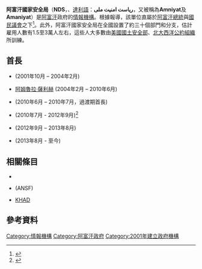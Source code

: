 {{Infobox Government agency
|agency_name     = 國家安全局
|abbreviation    = NDS
|nativename      = د ملي امنیت ریاست   
|nativename_r    = 
|logo            = National Emblem of Afghanistan 001.svg
|logo_width      = 200px
|logo_caption    = [[阿富汗國徽|阿富汗國徽]]
|seal            = 
|seal_width      = 
|seal_caption    = 
|formed          = {{Start date and age|2002}}
|preceding1      = [[KHAD|KHAD]]
|preceding2      =
|dissolved       =
|superseding     =
|jurisdiction    =
|headquarters    = [[阿富汗|阿富汗]][[喀布爾|喀布爾]] 
|employees       = [[國家機密|機密]] <br> (估計15,000-30,000人)
|budget          = [[國家機密|機密]]
|minister2_name  =
|minister2_pfo   =
|chief1_name     = {{link-en|Rahmatullah Nabil|Rahmatullah Nabil}}
|chief1_position = 首長
|chief2_name     = Hessamuddin Hessam
|chief2_position = 副局長
|chief3_name     = Dr. Zia Sultani <br> (喀布爾)
|chief3_position = 副局長
|parent_agency   =
|child1_agency   =
|child2_agency   =
|website         = [http://www.nds.gov.af 官方網站]{{dead link|date=2017年12月 |bot=InternetArchiveBot |fix-attempted=yes }} 
|footnotes       =
}}

'''阿富汗國家安全局'''（'''NDS'''，{{lang-ps|د ملي امنیت ریاست}}、[[達利語|達利語]]：''' ریاست امنیت ملی'''，又被稱為'''Amniyat'''及'''Amaniyat'''）是[[阿富汗|阿富汗]]政府的[[情報機構|情報機構]]。根據報導，該單位直屬於[[阿富汗總統|阿富汗總統]]與[[國民議會_(阿富汗)|國民議會]]之下<ref name=PAN>{{cite news |title=Iran, Pakistan out to weaken Afghanistan, MPs told |url=http://www.pajhwok.com/en/2012/05/20/iran-pakistan-out-weaken-afghanistan-mps-told |publisher=Pajhwok Afghan News |editor=Abasin Zaheeron |date=2012-05-20 |accessdate=2012-05-20 |archive-date=2019-05-03 |archive-url=https://web.archive.org/web/20190503230401/https://www.pajhwok.com/en/2012/05/20/iran-pakistan-out-weaken-afghanistan-mps-told |dead-url=no }}</ref>。此外，阿富汗國家安全局在全國設置了約三十個部門和分支，估計雇用人數有1.5至3萬人左右，這些人大多數由[[美國國土安全部|美國國土安全部]]、[[北大西洋公約組織|北大西洋公約組織]]所訓練。

== 首長 ==
* {{link-en|Muhammad Arif Sarwari|Muhammad Arif Sarwari}} (2001年10月 – 2004年2月)
* [[阿姆魯拉·薩利赫|阿姆魯拉·薩利赫]] (2004年2月 – 2010年6月)
* {{link-en|Ibrahim Spinzada|Ibrahim Spinzada}} (2010年6月 – 2010年7月，過渡期首長) 
* {{link-en|Rahmatullah Nabil|Rahmatullah Nabil}} (2010年7月 - 2012年9月)<ref name=NYT>{{cite news |title=New Afghan Intelligence Chief Aims to Build Trust |url=http://www.nytimes.com/2010/08/20/world/asia/20intel.html?pagewanted=all |publisher=[[紐約時報|紐約時報]] |editor=Carlotta Gall |date=2010-08-19 |accessdate=2012-05-20 |archive-date=2017-01-13 |archive-url=https://web.archive.org/web/20170113162509/http://www.nytimes.com/2010/08/20/world/asia/20intel.html?pagewanted=all |dead-url=no }}</ref>
* {{link-en|Asadullah Khalid|Asadullah Khalid}} (2012年9月 – 2013年8月)
* {{link-en|Rahmatullah Nabil|Rahmatullah Nabil}} (2013年8月 - 至今)

== 相關條目 ==
* {{link-en|阿富汗執法部門|Law enforcement in Afghanistan}}
* {{link-en|阿富汗國家安全部隊|Afghan National Security Forces}} (ANSF)
* [[KHAD|KHAD]]

== 參考資料 ==
{{reflist}}

{{commons category|National Directorate of Security}}

{{DEFAULTSORT:National Directorate Of Security}}
[[Category:情報機構|Category:情報機構]]
[[Category:阿富汗政府|Category:阿富汗政府]]
[[Category:2001年建立政府機構|Category:2001年建立政府機構]]